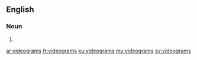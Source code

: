 ==English==

===Noun===
{{head|en|plural}}

# {{plural of|videogram|lang=en|nocat=1}}

[[ar:videograms]]
[[fr:videograms]]
[[ku:videograms]]
[[my:videograms]]
[[sv:videograms]]